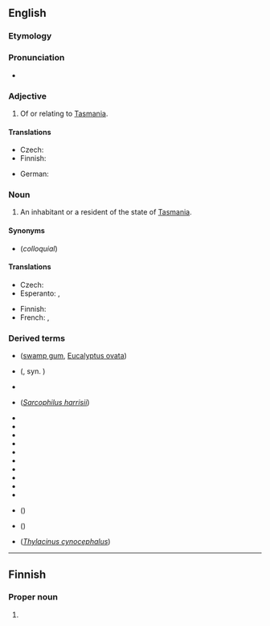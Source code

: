 ==English==

===Etymology===
{{suffix|en|Tasmania|an}}

===Pronunciation===
* {{rhymes|eɪniən|lang=en}}

===Adjective===
{{en-adj|-}}

# Of or relating to [[Tasmania]].

====Translations====
{{trans-top|of or relating to Tasmania}}
* Czech: {{t|cs|tasmánský}}
* Finnish: {{t|fi|tasmanialainen}}
{{trans-mid}}
* German: {{t+|de|tasmanisch}}
{{trans-bottom}}

===Noun===
{{en-noun}}

# An inhabitant or a resident of the state of [[Tasmania]].

====Synonyms====
* {{l|en|Taswegian}} (''colloquial'')

====Translations====
{{trans-top|inhabitant}}
* Czech: {{t|cs|Tasmánec|m}}
* Esperanto: {{t|eo|tasmaniano}} {{qualifier|man or woman}}, {{t|eo|tasmanianino}} {{qualifier|woman}}
{{trans-mid}}
* Finnish: {{t|fi|tasmanialainen}}
* French: {{t+|fr|Tasmanien|m}}, {{t+|fr|Tasmanienne|f}}
{{trans-bottom}}

===Derived terms===
* {{vern|Tasmanian cider tree}} ([[swamp gum]], [[Eucalyptus ovata]])
* {{vern|Tasmanian cranberry}} ({{taxlink|Astroloma humifusum|species|ver=180529}}, syn. {{taxlink|Styphelia humifusa|species|ver=180529}})
* {{vern|Tasmanian currant}} 
* {{vern|Tasmanian devil}} (''[[Sarcophilus harrisii]]'')
* {{vern|Tasmanian dogwood}} 
* {{vern|Tasmanian honeysuckle}} 
* {{vern|Tasmanian hyacinth}} 
* {{vern|Tasmanian ironwood}} 
* {{vern|Tasmanian laurel}} 
* {{vern|Tasmanian mountain myrtle}} 
* {{vern|Tasmanian myrtle}} 
* {{vern|Tasmanian pepper}} 
* {{vern|Tasmanian plum}} 
* {{vern|Tasmanian ropegrass}} 
* {{vern|Tasmanian sassafras}} ({{vern|Australian sassafras}})
* {{vern|Tasmanian stinkwood}} ({{taxlink|Zieria arborescens|species|ver=180529}})
* {{vern|Tasmanian wolf}} (''[[Thylacinus cynocephalus]] '')


----

==Finnish==

===Proper noun===
{{head|fi|proper noun form}}

# {{fi-form of|Tasmania|case=genitive|pl=singular}}